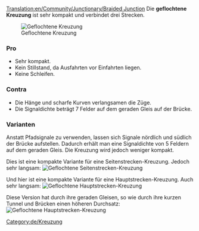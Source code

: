 [[Translation:en/Community/Junctionary/Braided Junction]]
{{de/Kreuzungsmenü}}
Die '''geflochtene Kreuzung''' ist sehr kompakt und verbindet drei Strecken.

[[File:en/Ttd.braided.compact.4.png|frame|none|Geflochtene Kreuzung]]

===Pro===
*Sehr kompakt.
*Kein Stillstand, da Ausfahrten vor Einfahrten liegen.
*Keine Schleifen.

===Contra===
*Die Hänge und scharfe Kurven verlangsamen die Züge.
*Die Signaldichte beträgt 7 Felder auf dem geraden Gleis auf der Brücke.

===Varianten===
Anstatt Pfadsignale zu verwenden, lassen sich Signale nördlich und südlich der Brücke aufstellen. Dadurch erhält man eine Signaldichte von 5 Feldern auf dem geraden Gleis. Die Kreuzung wird jedoch weniger kompakt.

Dies ist eine kompakte Variante für eine Seitenstrecken-Kreuzung. Jedoch sehr langsam:
[[File:en/Ttd.braided.side.png|frame|none|Geflochtene Seitenstrecken-Kreuzung]]

Und hier ist eine kompakte Variante für eine Hauptstrecken-Kreuzung. Auch sehr langsam:
[[File:en/Ttd.braided.main.png|frame|none|Geflochtene Hauptstrecken-Kreuzung]]

Diese Version hat durch ihre geraden Gleisen, so wie durch ihre kurzen Tunnel und Brücken einen höheren Durchsatz:
[[File:en/Ttd.braided.main.2.png|frame|none|Geflochtene Hauptstrecken-Kreuzung]]

[[Category:de/Kreuzung]]